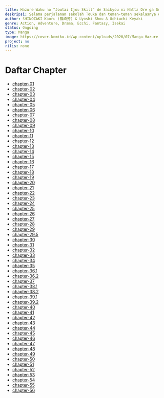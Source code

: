```yaml
---
title: Hazure Waku no “Joutai Ijou Skill” de Saikyou ni Natta Ore ga Subete wo Juurin Suru made Bahasa Indonesia
deskripsi: Selama perjalanan sekolah Touka dan teman-teman sekelasnya dipanggil ke dunia lain. Namun, Touka adalah satu-satunya dengan peringkat terendah E-rank - status yang sangat rendah dibandingkan dengan teman sekelasnya. Dengan demikian mantan karakter-massa dan pahlawan yang ditinggalkan, benar-benar akan menjadi iblis terkuat saat ia maju dan menyerang balik.
author: SHINOZAKI Kaoru (篠崎芳) & Uyoshi Shou & Uchiuchi Keyaki
genre: Action, Adventure, Drama, Ecchi, Fantasy, Isekai
status: Ongoing
type: Manga
image: https://cover.komiku.id/wp-content/uploads/2020/07/Manga-Hazure-Waku-no-Joutai-Ijou-Skill-de-Saikyou-ni-Natta-Ore-ga-Subete-wo-Juurin-Suru-made.jpg?w=225&quality=60
project: no
rilis: none
---
```


# Daftar Chapter
- [chapter-01](https://komiku.id/komik-hazure-waku-no-joutai-ijou-skill-de-saikyou-ni-natta-ore-ga-subete-wo-juurin-suru-made-chapter-1-bahasa-indonesia/)
- [chapter-02](https://komiku.id/komik-hazure-waku-no-joutai-ijou-skill-de-saikyou-ni-natta-ore-ga-subete-wo-juurin-suru-made-chapter-2-bahasa-indonesia/)
- [chapter-03](https://komiku.id/komik-hazure-waku-no-joutai-ijou-skill-de-saikyou-ni-natta-ore-ga-subete-wo-juurin-suru-made-chapter-3-bahasa-indonesia/)
- [chapter-04](https://komiku.id/komik-hazure-waku-no-joutai-ijou-skill-de-saikyou-ni-natta-ore-ga-subete-wo-juurin-suru-made-chapter-4-bahasa-indonesia/)
- [chapter-05](https://komiku.id/komik-hazure-waku-no-joutai-ijou-skill-de-saikyou-ni-natta-ore-ga-subete-wo-juurin-suru-made-chapter-5-bahasa-indonesia/)
- [chapter-06](https://komiku.id/hazure-waku-no-joutai-ijou-skill-de-saikyou-ni-natta-ore-ga-subete-wo-juurin-suru-made-chapter-6-bahasa-indonesia/)
- [chapter-07](https://komiku.id/hazure-waku-no-joutai-ijou-skill-de-saikyou-ni-natta-ore-ga-subete-wo-juurin-suru-made-chapter-07-bahasa-indonesia/)
- [chapter-08](https://komiku.id/hazure-waku-no-joutai-ijou-skill-de-saikyou-ni-natta-ore-ga-subete-wo-juurin-suru-made-chapter-8/)
- [chapter-09](https://komiku.id/hazure-waku-no-joutai-ijou-skill-de-saikyou-ni-natta-ore-ga-subete-wo-juurin-suru-made-chapter-9/)
- [chapter-10](https://komiku.id/hazure-waku-no-joutai-ijou-skill-de-saikyou-ni-natta-ore-ga-subete-wo-juurin-suru-made-chapter-10/)
- [chapter-11](https://komiku.id/hazure-waku-no-joutai-ijou-skill-de-saikyou-ni-natta-ore-ga-subete-wo-juurin-suru-made-chapter-11/)
- [chapter-12](https://komiku.id/hazure-waku-no-joutai-ijou-skill-de-saikyou-ni-natta-ore-ga-subete-wo-juurin-suru-made-chapter-12/)
- [chapter-13](https://komiku.id/hazure-waku-no-joutai-ijou-skill-de-saikyou-ni-natta-ore-ga-subete-wo-juurin-suru-made-chapter-13/)
- [chapter-14](https://komiku.id/hazure-waku-no-joutai-ijou-skill-de-saikyou-ni-natta-ore-ga-subete-wo-juurin-suru-made-chapter-14/)
- [chapter-15](https://komiku.id/hazure-waku-no-joutai-ijou-skill-de-saikyou-ni-natta-ore-ga-subete-wo-juurin-suru-made-chapter-15/)
- [chapter-16](https://komiku.id/hazure-waku-no-joutai-ijou-skill-de-saikyou-ni-natta-ore-ga-subete-wo-juurin-suru-made-chapter-16/)
- [chapter-17](https://komiku.id/hazure-waku-no-joutai-ijou-skill-de-saikyou-ni-natta-ore-ga-subete-wo-juurin-suru-made-chapter-17/)
- [chapter-18](https://komiku.id/hazure-waku-no-joutai-ijou-skill-de-saikyou-ni-natta-ore-ga-subete-wo-juurin-suru-made-chapter-18/)
- [chapter-19](https://komiku.id/hazure-waku-no-joutai-ijou-skill-de-saikyou-ni-natta-ore-ga-subete-wo-juurin-suru-made-chapter-19/)
- [chapter-20](https://komiku.id/hazure-waku-no-joutai-ijou-skill-de-saikyou-ni-natta-ore-ga-subete-wo-juurin-suru-made-chapter-20/)
- [chapter-21](https://komiku.id/hazure-waku-no-joutai-ijou-skill-de-saikyou-ni-natta-ore-ga-subete-wo-juurin-suru-made-chapter-21/)
- [chapter-22](https://komiku.id/hazure-waku-no-joutai-ijou-skill-de-saikyou-ni-natta-ore-ga-subete-wo-juurin-suru-made-chapter-22/)
- [chapter-23](https://komiku.id/hazure-waku-no-joutai-ijou-skill-de-saikyou-ni-natta-ore-ga-subete-wo-juurin-suru-made-chapter-23/)
- [chapter-24](https://komiku.id/hazure-waku-no-joutai-ijou-skill-de-saikyou-ni-natta-ore-ga-subete-wo-juurin-suru-made-chapter-24/)
- [chapter-25](https://komiku.id/hazure-waku-no-joutai-ijou-skill-de-saikyou-ni-natta-ore-ga-subete-wo-juurin-suru-made-chapter-25/)
- [chapter-26](https://komiku.id/hazure-waku-no-joutai-ijou-skill-de-saikyou-ni-natta-ore-ga-subete-wo-juurin-suru-made-chapter-26/)
- [chapter-27](https://komiku.id/hazure-waku-no-joutai-ijou-skill-de-saikyou-ni-natta-ore-ga-subete-wo-juurin-suru-made-chapter-27/)
- [chapter-28](https://komiku.id/hazure-waku-no-joutai-ijou-skill-de-saikyou-ni-natta-ore-ga-subete-wo-juurin-suru-made-chapter-28/)
- [chapter-29](https://komiku.id/hazure-waku-no-joutai-ijou-skill-de-saikyou-ni-natta-ore-ga-subete-wo-juurin-suru-made-chapter-29/)
- [chapter-29.5](https://komiku.id/hazure-waku-no-joutai-ijou-skill-de-saikyou-ni-natta-ore-ga-subete-wo-juurin-suru-made-chapter-29-5/)
- [chapter-30](https://komiku.id/hazure-waku-no-joutai-ijou-skill-de-saikyou-ni-natta-ore-ga-subete-wo-juurin-suru-made-chapter-30/)
- [chapter-31](https://komiku.id/hazure-waku-no-joutai-ijou-skill-de-saikyou-ni-natta-ore-ga-subete-wo-juurin-suru-made-chapter-31/)
- [chapter-32](https://komiku.id/hazure-waku-no-joutai-ijou-skill-de-saikyou-ni-natta-ore-ga-subete-wo-juurin-suru-made-chapter-32/)
- [chapter-33](https://komiku.id/hazure-waku-no-joutai-ijou-skill-de-saikyou-ni-natta-ore-ga-subete-wo-juurin-suru-made-chapter-33/)
- [chapter-34](https://komiku.id/hazure-waku-no-joutai-ijou-skill-de-saikyou-ni-natta-ore-ga-subete-wo-juurin-suru-made-chapter-34/)
- [chapter-35](https://komiku.id/hazure-waku-no-joutai-ijou-skill-de-saikyou-ni-natta-ore-ga-subete-wo-juurin-suru-made-chapter-35/)
- [chapter-36.1](https://komiku.id/hazure-waku-no-joutai-ijou-skill-de-saikyou-ni-natta-ore-ga-subete-wo-juurin-suru-made-chapter-36-1/)
- [chapter-36.2](https://komiku.id/hazure-waku-no-joutai-ijou-skill-de-saikyou-ni-natta-ore-ga-subete-wo-juurin-suru-made-chapter-36-2/)
- [chapter-37](https://komiku.id/hazure-waku-no-joutai-ijou-skill-de-saikyou-ni-natta-ore-ga-subete-wo-juurin-suru-made-chapter-37/)
- [chapter-38.1](https://komiku.id/hazure-waku-no-joutai-ijou-skill-de-saikyou-ni-natta-ore-ga-subete-wo-juurin-suru-made-chapter-38-1/)
- [chapter-38.2](https://komiku.id/httpsadmin-komiku-orghazure-waku-no-joutai-ijou-skill-de-saikyou-ni-natta-ore-ga-subete-wo-juurin-suru-made-chapter-38-2/)
- [chapter-39.1](https://komiku.id/httpsadmin-komiku-orghazure-waku-no-joutai-ijou-skill-de-saikyou-ni-natta-ore-ga-subete-wo-juurin-suru-made-chapter-39-1/)
- [chapter-39.2](https://komiku.id/httpsadmin-komiku-orghazure-waku-no-joutai-ijou-skill-de-saikyou-ni-natta-ore-ga-subete-wo-juurin-suru-made-chapter-39-2/)
- [chapter-40](https://komiku.id/httpsadmin-komiku-orghazure-waku-no-joutai-ijou-skill-de-saikyou-ni-natta-ore-ga-subete-wo-juurin-suru-made-chapter-40/)
- [chapter-41](https://komiku.id/httpsadmin-komiku-orghazure-waku-no-joutai-ijou-skill-de-saikyou-ni-natta-ore-ga-subete-wo-juurin-suru-made-chapter-41/)
- [chapter-42](https://komiku.id/hazure-waku-no-joutai-ijou-skill-de-saikyou-ni-natta-ore-ga-subete-wo-juurin-suru-made-chapter-42/)
- [chapter-43](https://komiku.id/hazure-waku-no-joutai-ijou-skill-de-saikyou-ni-natta-ore-ga-subete-wo-juurin-suru-made-chapter-43/)
- [chapter-44](https://komiku.id/hazure-waku-no-joutai-ijou-skill-de-saikyou-ni-natta-ore-ga-subete-wo-juurin-suru-made-chapter-44/)
- [chapter-45](https://komiku.id/hazure-waku-no-joutai-ijou-skill-de-saikyou-ni-natta-ore-ga-subete-wo-juurin-suru-made-chapter-45/)
- [chapter-46](https://komiku.id/hazure-waku-no-joutai-ijou-skill-de-saikyou-ni-natta-ore-ga-subete-wo-juurin-suru-made-chapter-46/)
- [chapter-47](https://komiku.id/hazure-waku-no-joutai-ijou-skill-de-saikyou-ni-natta-ore-ga-subete-wo-juurin-suru-made-chapter-47/)
- [chapter-48](https://komiku.id/hazure-waku-no-joutai-ijou-skill-de-saikyou-ni-natta-ore-ga-subete-wo-juurin-suru-made-chapter-48/)
- [chapter-49](https://komiku.id/hazure-waku-no-joutai-ijou-skill-de-saikyou-ni-natta-ore-ga-subete-wo-juurin-suru-made-chapter-49/)
- [chapter-50](https://komiku.id/hazure-waku-no-joutai-ijou-skill-de-saikyou-ni-natta-ore-ga-subete-wo-juurin-suru-made-chapter-50/)
- [chapter-51](https://komiku.id/hazure-waku-no-joutai-ijou-skill-de-saikyou-ni-natta-ore-ga-subete-wo-juurin-suru-made-chapter-51/)
- [chapter-52](https://komiku.id/hazure-waku-no-joutai-ijou-skill-de-saikyou-ni-natta-ore-ga-subete-wo-juurin-suru-made-chapter-52/)
- [chapter-53](https://komiku.id/hazure-waku-no-joutai-ijou-skill-de-saikyou-ni-natta-ore-ga-subete-wo-juurin-suru-made-chapter-53/)
- [chapter-54](https://komiku.id/hazure-waku-no-joutai-ijou-skill-de-saikyou-ni-natta-ore-ga-subete-wo-juurin-suru-made-chapter-54/)
- [chapter-55](https://komiku.id/hazure-waku-no-joutai-ijou-skill-de-saikyou-ni-natta-ore-ga-subete-wo-juurin-suru-made-chapter-55/)
- [chapter-56](https://komiku.id/hazure-waku-no-joutai-ijou-skill-de-saikyou-ni-natta-ore-ga-subete-wo-juurin-suru-made-chapter-56/)
